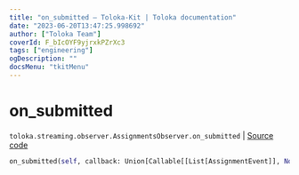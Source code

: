 ```yaml
---
title: "on_submitted — Toloka-Kit | Toloka documentation"
date: "2023-06-20T13:47:25.998692"
author: ["Toloka Team"]
coverId: F_bIcOYF9yjrxkPZrXc3
tags: ["engineering"]
ogDescription: ""
docsMenu: "tkitMenu"
---
```


# on_submitted

`toloka.streaming.observer.AssignmentsObserver.on_submitted` | [Source code](https://github.com/Toloka/toloka-kit/blob/v1.2.0/src/streaming/observer.py#L397)

```python
on_submitted(self, callback: Union[Callable[[List[AssignmentEvent]], None], Callable[[List[AssignmentEvent]], Awaitable[None]]])
```